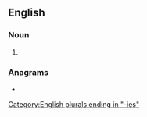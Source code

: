 ==English==

===Noun===
{{head|en|noun plural form}}

# {{plural of|shorty|lang=en}}

===Anagrams===
* {{l|en|horsiest}}

[[Category:English plurals ending in "-ies"]]